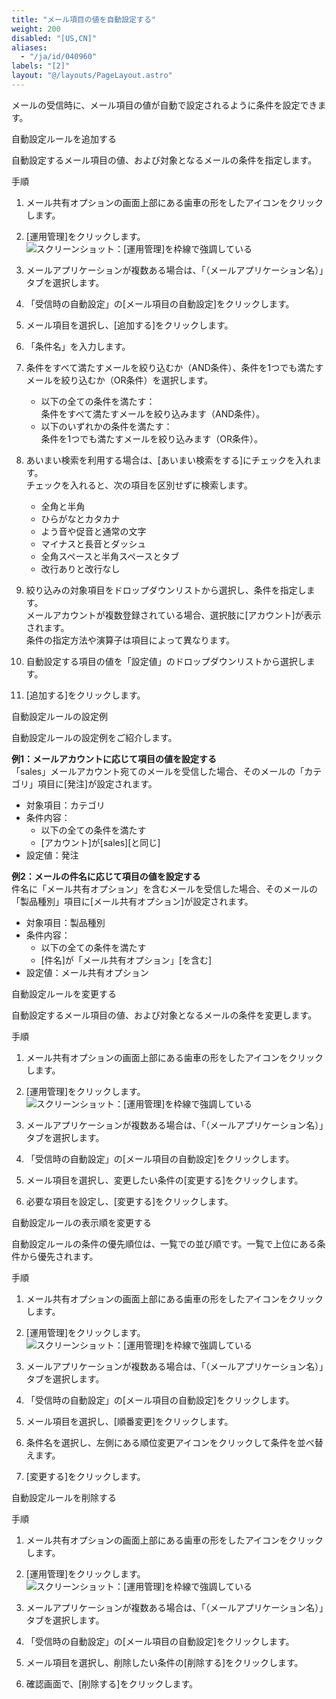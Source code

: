 ```yaml
---
title: "メール項目の値を自動設定する"
weight: 200
disabled: "[US,CN]"
aliases:
  - "/ja/id/040960"
labels: "[2]"
layout: "@/layouts/PageLayout.astro"
---
```




メールの受信時に、メール項目の値が自動で設定されるように条件を設定できます。

<Heading id="m_list_categorize_m_auto_item_10">自動設定ルールを追加する</Heading>

自動設定するメール項目の値、および対象となるメールの条件を指定します。

<Heading level={3} id="m_list_categorize_m_auto_item_1010">手順</Heading>

1. メール共有オプションの画面上部にある歯車の形をしたアイコンをクリックします。

1. [運用管理]をクリックします。
    <Img src="/k/kintone/img-ja/m_set_item_02.png" alt="スクリーンショット：[運用管理]を枠線で強調している" />

1. メールアプリケーションが複数ある場合は、「（メールアプリケーション名）」タブを選択します。

1. 「受信時の自動設定」の[メール項目の自動設定]をクリックします。

1. メール項目を選択し、[追加する]をクリックします。

1. 「条件名」を入力します。

1. 条件をすべて満たすメールを絞り込むか（AND条件）、条件を1つでも満たすメールを絞り込むか（OR条件）を選択します。

   * 以下の全ての条件を満たす：  
     条件をすべて満たすメールを絞り込みます（AND条件）。
   * 以下のいずれかの条件を満たす：  
     条件を1つでも満たすメールを絞り込みます（OR条件）。

1. あいまい検索を利用する場合は、[あいまい検索をする]にチェックを入れます。  
チェックを入れると、次の項目を区別せずに検索します。

   * 全角と半角
   * ひらがなとカタカナ
   * よう音や促音と通常の文字
   * マイナスと長音とダッシュ
   * 全角スペースと半角スペースとタブ
   * 改行ありと改行なし

1. 絞り込みの対象項目をドロップダウンリストから選択し、条件を指定します。  
メールアカウントが複数登録されている場合、選択肢に[アカウント]が表示されます。  
条件の指定方法や演算子は項目によって異なります。

1. 自動設定する項目の値を「設定値」のドロップダウンリストから選択します。

1. [追加する]をクリックします。

<Heading level={3} id="m_list_categorize_m_auto_item_1020">自動設定ルールの設定例</Heading>

自動設定ルールの設定例をご紹介します。

**例1：メールアカウントに応じて項目の値を設定する**  
「sales」メールアカウント宛てのメールを受信した場合、そのメールの「カテゴリ」項目に[発注]が設定されます。

<Graynote>

* 対象項目：カテゴリ
* 条件内容：
  * 以下の全ての条件を満たす
  * [アカウント]が[sales][と同じ]
* 設定値：発注

</Graynote>

**例2：メールの件名に応じて項目の値を設定する**  
件名に「メール共有オプション」を含むメールを受信した場合、そのメールの「製品種別」項目に[メール共有オプション]が設定されます。

<Graynote>

* 対象項目：製品種別
* 条件内容：
  * 以下の全ての条件を満たす
  * [件名]が「メール共有オプション」[を含む]
* 設定値：メール共有オプション

</Graynote>

<Heading id="m_list_categorize_m_auto_item_20">自動設定ルールを変更する</Heading>

自動設定するメール項目の値、および対象となるメールの条件を変更します。

<Heading level={3} id="m_list_categorize_m_auto_item_2010">手順</Heading>

1. メール共有オプションの画面上部にある歯車の形をしたアイコンをクリックします。

1. [運用管理]をクリックします。
    <Img src="/k/kintone/img-ja/m_set_item_02.png" alt="スクリーンショット：[運用管理]を枠線で強調している" />

1. メールアプリケーションが複数ある場合は、「（メールアプリケーション名）」タブを選択します。

1. 「受信時の自動設定」の[メール項目の自動設定]をクリックします。

1. メール項目を選択し、変更したい条件の[変更する]をクリックします。

1. 必要な項目を設定し、[変更する]をクリックします。

<Heading id="m_list_categorize_m_auto_item_30">自動設定ルールの表示順を変更する</Heading>

自動設定ルールの条件の優先順位は、一覧での並び順です。一覧で上位にある条件から優先されます。

<Heading level={3} id="m_list_categorize_m_auto_item_3010">手順</Heading>

1. メール共有オプションの画面上部にある歯車の形をしたアイコンをクリックします。

1. [運用管理]をクリックします。
    <Img src="/k/kintone/img-ja/m_set_item_02.png" alt="スクリーンショット：[運用管理]を枠線で強調している" />

1. メールアプリケーションが複数ある場合は、「（メールアプリケーション名）」タブを選択します。

1. 「受信時の自動設定」の[メール項目の自動設定]をクリックします。

1. メール項目を選択し、[順番変更]をクリックします。

1. 条件名を選択し、左側にある順位変更アイコンをクリックして条件を並べ替えます。

1. [変更する]をクリックします。

<Heading id="m_list_categorize_m_auto_item_40">自動設定ルールを削除する</Heading>

<Heading level={3} id="m_list_categorize_m_auto_item_4010">手順</Heading>

1. メール共有オプションの画面上部にある歯車の形をしたアイコンをクリックします。

1. [運用管理]をクリックします。
    <Img src="/k/kintone/img-ja/m_set_item_02.png" alt="スクリーンショット：[運用管理]を枠線で強調している" />

1. メールアプリケーションが複数ある場合は、「（メールアプリケーション名）」タブを選択します。

1. 「受信時の自動設定」の[メール項目の自動設定]をクリックします。

1. メール項目を選択し、削除したい条件の[削除する]をクリックします。

1. 確認画面で、[削除する]をクリックします。
